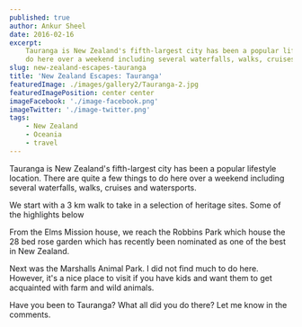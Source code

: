 ```yaml
---
published: true
author: Ankur Sheel
date: 2016-02-16
excerpt:
    Tauranga is New Zealand's fifth-largest city has been a popular lifestyle location.  There are quite a few things to
    do here over a weekend including several waterfalls, walks, cruises and watersports.
slug: new-zealand-escapes-tauranga
title: 'New Zealand Escapes: Tauranga'
featuredImage: ./images/gallery2/Tauranga-2.jpg
featuredImagePosition: center center
imageFacebook: './image-facebook.png'
imageTwitter: './image-twitter.png'
tags:
    - New Zealand
    - Oceania
    - travel
---
```


Tauranga is New Zealand's fifth-largest city has been a popular lifestyle location. There are quite a few things to do
here over a weekend including several waterfalls, walks, cruises and watersports.

<ImageGallery relativeDirectory={props.path} subDirectory="gallery1" />

We start with a 3 km walk to take in a selection of heritage sites. Some of the highlights below

<ImageGallery relativeDirectory={props.path} subDirectory="gallery2" />

From the Elms Mission house, we reach the Robbins Park which house the 28 bed rose garden which has recently been
nominated as one of the best in New Zealand.

<ImageGallery relativeDirectory={props.path} subDirectory="gallery3" />

Next was the Marshalls Animal Park. I did not find much to do here. However, it's a nice place to visit if you have kids
and want them to get acquainted with farm and wild animals.

<ImageGallery relativeDirectory={props.path} subDirectory="gallery4" />

Have you been to Tauranga? What all did you do there? Let me know in the comments.
